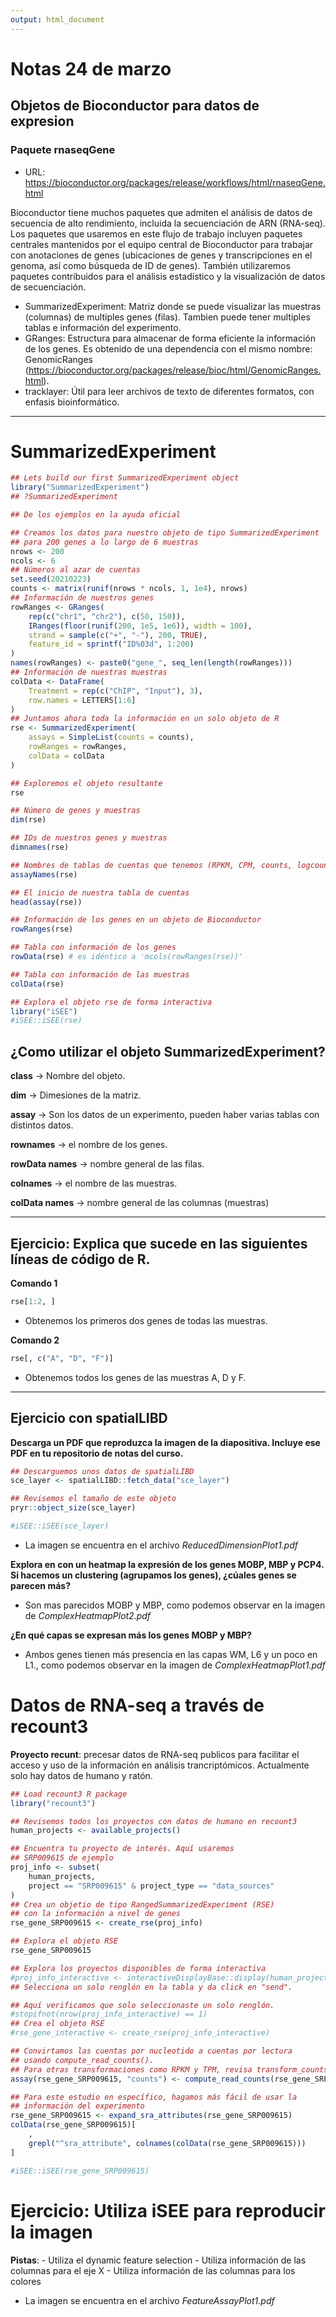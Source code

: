 ```yaml
---
output: html_document
---
```


# Notas 24 de marzo

## Objetos de Bioconductor para datos de expresion

### Paquete rnaseqGene

- URL: [https://bioconductor.org/packages/release/workflows/html/rnaseqGene.html](https://bioconductor.org/packages/release/workflows/html/rnaseqGene.html)

Bioconductor tiene muchos paquetes que admiten el análisis de datos de secuencia de alto rendimiento, incluida la secuenciación de ARN (RNA-seq). Los paquetes que usaremos en este flujo de trabajo incluyen paquetes centrales mantenidos por el equipo central de Bioconductor para trabajar con anotaciones de genes (ubicaciones de genes y transcripciones en el genoma, así como búsqueda de ID de genes). También utilizaremos paquetes contribuidos para el análisis estadístico y la visualización de datos de secuenciación.

- SummarizedExperiment: Matriz donde se puede visualizar las muestras (columnas) de multiples genes (filas). Tambien puede tener multiples tablas e información del experimento.
- GRanges: Estructura para almacenar de forma eficiente la información de los genes. Es obtenido de una dependencia con el mismo nombre: GenomicRanges ([https://bioconductor.org/packages/release/bioc/html/GenomicRanges.html](https://bioconductor.org/packages/release/bioc/html/GenomicRanges.html)).
- tracklayer: Útil para leer archivos de texto de diferentes formatos, con enfasis bioinformático.

---

# SummarizedExperiment

```r
## Lets build our first SummarizedExperiment object
library("SummarizedExperiment")
## ?SummarizedExperiment

## De los ejemplos en la ayuda oficial

## Creamos los datos para nuestro objeto de tipo SummarizedExperiment
## para 200 genes a lo largo de 6 muestras
nrows <- 200
ncols <- 6
## Números al azar de cuentas
set.seed(20210223)
counts <- matrix(runif(nrows * ncols, 1, 1e4), nrows)
## Información de nuestros genes
rowRanges <- GRanges(
    rep(c("chr1", "chr2"), c(50, 150)),
    IRanges(floor(runif(200, 1e5, 1e6)), width = 100),
    strand = sample(c("+", "-"), 200, TRUE),
    feature_id = sprintf("ID%03d", 1:200)
)
names(rowRanges) <- paste0("gene_", seq_len(length(rowRanges)))
## Información de nuestras muestras
colData <- DataFrame(
    Treatment = rep(c("ChIP", "Input"), 3),
    row.names = LETTERS[1:6]
)
## Juntamos ahora toda la información en un solo objeto de R
rse <- SummarizedExperiment(
    assays = SimpleList(counts = counts),
    rowRanges = rowRanges,
    colData = colData
)

## Exploremos el objeto resultante
rse

## Número de genes y muestras
dim(rse)

## IDs de nuestros genes y muestras
dimnames(rse)

## Nombres de tablas de cuentas que tenemos (RPKM, CPM, counts, logcounts, etc)
assayNames(rse)

## El inicio de nuestra tabla de cuentas
head(assay(rse))

## Información de los genes en un objeto de Bioconductor
rowRanges(rse)

## Tabla con información de los genes
rowData(rse) # es idéntico a 'mcols(rowRanges(rse))'

## Tabla con información de las muestras
colData(rse)

## Explora el objeto rse de forma interactiva
library("iSEE")
#iSEE::iSEE(rse)
```

## ¿Como utilizar el objeto SummarizedExperiment?

**class** → Nombre del objeto.

**dim** → Dimesiones de la matriz.

**assay** → Son los datos de un experimento, pueden haber varias tablas con distintos datos.

**rownames** → el nombre de los genes.

**rowData names** → nombre general de las filas.

**colnames** → el nombre de las muestras.

**colData names** → nombre general de las columnas (muestras)

---

## Ejercicio: Explica que sucede en las siguientes líneas de código de R.

**Comando 1**
```R
rse[1:2, ]
```

- Obtenemos los primeros dos genes de todas las muestras.

**Comando 2**
```R
rse[, c("A", "D", "F")]
```

- Obtenemos todos los genes de las muestras A, D y F.

---

## Ejercicio con spatialLIBD

**Descarga un PDF que reproduzca la imagen de la diapositiva. Incluye ese PDF en tu repositorio de notas del curso.**

```r
## Descarguemos unos datos de spatialLIBD
sce_layer <- spatialLIBD::fetch_data("sce_layer")

## Revisemos el tamaño de este objeto
pryr::object_size(sce_layer)

#iSEE::iSEE(sce_layer)
```

- La imagen se encuentra en el archivo *ReducedDimensionPlot1.pdf*

**Explora en con un heatmap la expresión de los genes MOBP, MBP y PCP4. Si hacemos un clustering (agrupamos los genes), ¿cúales genes se parecen más?**

- Son mas parecidos MOBP  y MBP, como podemos observar en la imagen de *ComplexHeatmapPlot2.pdf*

**¿En qué capas se expresan más los genes MOBP y MBP?**

- Ambos genes tienen más presencia en las capas WM, L6 y un poco en L1., como podemos observar en la imagen de *ComplexHeatmapPlot1.pdf*

# Datos de RNA-seq a través de recount3

**Proyecto recunt**: precesar datos de RNA-seq publicos para facilitar el acceso y uso de la información en análisis trancriptómicos. Actualmente solo hay datos de humano y ratón. 

```r
## Load recount3 R package
library("recount3")

## Revisemos todos los proyectos con datos de humano en recount3
human_projects <- available_projects()

## Encuentra tu proyecto de interés. Aquí usaremos
## SRP009615 de ejemplo
proj_info <- subset(
    human_projects,
    project == "SRP009615" & project_type == "data_sources"
)
## Crea un objetio de tipo RangedSummarizedExperiment (RSE)
## con la información a nivel de genes
rse_gene_SRP009615 <- create_rse(proj_info)

## Explora el objeto RSE
rse_gene_SRP009615

## Explora los proyectos disponibles de forma interactiva
#proj_info_interactive <- interactiveDisplayBase::display(human_projects)
## Selecciona un solo renglón en la tabla y da click en "send".

## Aquí verificamos que solo seleccionaste un solo renglón.
#stopifnot(nrow(proj_info_interactive) == 1)
## Crea el objeto RSE
#rse_gene_interactive <- create_rse(proj_info_interactive)

## Convirtamos las cuentas por nucleotido a cuentas por lectura
## usando compute_read_counts().
## Para otras transformaciones como RPKM y TPM, revisa transform_counts().
assay(rse_gene_SRP009615, "counts") <- compute_read_counts(rse_gene_SRP009615)

## Para este estudio en específico, hagamos más fácil de usar la
## información del experimento
rse_gene_SRP009615 <- expand_sra_attributes(rse_gene_SRP009615)
colData(rse_gene_SRP009615)[
    ,
    grepl("^sra_attribute", colnames(colData(rse_gene_SRP009615)))
]

#iSEE::iSEE(rse_gene_SRP009615)

```

# Ejercicio: Utiliza iSEE para reproducir la imagen

**Pistas**:
- Utiliza el dynamic feature selection
- Utiliza información de las columnas para el eje X
- Utiliza información de las columnas para los colores

- La imagen se encuentra en el archivo *FeatureAssayPlot1.pdf*
